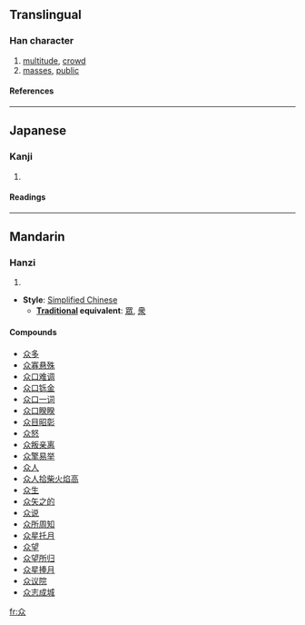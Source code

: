 {{see|眾|衆}}

==Translingual==
===Han character===
{{Han char|rn=9|rad=人|as=04|sn=6|four=|canj=人人人 (OOO)}}
# [[multitude]], [[crowd]]
# [[mass]]es, [[public]]
====References====
{{Han ref|kx=0096.121|dkj=00453|dj=0204.080|hdz=10117.070|uh=4F17|ud=20247}}
----
==Japanese==
===Kanji===
{{ja-kanji|grade=|rs=人04}}
# {{defn|Japanese}}
====Readings====
{{ja-readings|on=[[ぎん]] (gin), [[ごん]] (gon)|kun=[[おおい]] (ooi)}}
----
==Mandarin==
===Hanzi===
{{cmn-hanzi|pin=[[zhòng]] (zhong4)|wg=chung<sup>4</sup>}}
# {{defn|Mandarin}}

* '''Style''': [[Simplified Chinese]] 
** '''[[Traditional Chinese|Traditional]] equivalent''': [[眾]], [[衆]]

====Compounds====
*[[众多]]
*[[众寡悬殊]]
*[[众口难调]]
*[[众口铄金]]
*[[众口一词]]
*[[众口睽睽]]
*[[众目昭彰]]
*[[众怒]]
*[[众叛亲离]]
*[[众擎易举]]
*[[众人]]
*[[众人拾柴火焰高]]
*[[众生]]
*[[众矢之的]]
*[[众说]]
*[[众所周知]]
*[[众星托月]]
*[[众望]]
*[[众望所归]]
*[[众星捧月]]
*[[众议院]]
*[[众志成城]]

[[fr:众]]